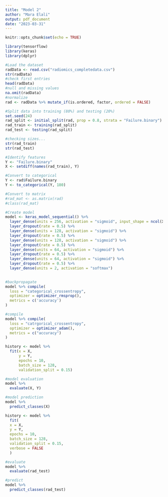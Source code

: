```yaml
---
title: "Model 2"
author: "Mara Elali"
output: pdf_document
date: "2023-03-31"
---
```


```r
knitr::opts_chunk$set(echo = TRUE)
```


```r
library(tensorflow)
library(keras)
library(dplyr)  
```


```r
#Load the dataset
radData <- read.csv("radiomics_completedata.csv")
str(radData)
#check first entries
head(radData)
#null and missing values
na.omit(radData)
#normalize
rad <- radData %>% mutate_if(is.ordered, factor, ordered = FALSE)
```
```r
#Split data into training (80%) and testing (20%)
set.seed(24)
rad_split <- initial_split(rad, prop = 0.8, strata = "Failure.binary")
rad_train <- training(rad_split)
rad_test <- testing(rad_split)

#checking sizes...
str(rad_train)
str(rad_test)

```

```r
#Identify features
Y <- "Failure.binary"
X <- setdiff(names(rad_train), Y)

#Convert to categorical
Y <- rad$Failure.binary
Y <- to_categorical(Y, 180)

#Convert to matrix
#rad_mat <- as.matrix(rad)
#class(rad_mat)
```


```r
#Create model
model <- keras_model_sequential() %>%
  layer_dense(units = 256, activation = "sigmoid", input_shape = ncol(X)) %>%
  layer_dropout(rate = 0.5) %>%
  layer_dense(units = 128, activation = "sigmoid") %>%
  layer_dropout(rate = 0.5) %>%
  layer_dense(units = 128, activation = "sigmoid") %>%
  layer_dropout(rate = 0.5) %>%
  layer_dense(units = 64, activation = "sigmoid") %>%
  layer_dropout(rate = 0.5) %>%
  layer_dense(units = 64, activation = "sigmoid") %>%
  layer_dropout(rate = 0.5) %>%
  layer_dense(units = 2, activation = "softmax")
  
```

```r
#backpropagate
model %>% compile(
  loss = "categorical_crossentropy",
  optimizer = optimizer_rmsprop(),
  metrics = c('accuracy')
)
```

```r
#compile
model %>% compile(
  loss = "catrgorical_crossentropy",
  optimizer = optimizer_adam(),
  metrics = c("accuracy")
)
```

```r


history <- model %>% 
  fit(x = X,  
      y = Y, 
      epochs = 10, 
      batch_size = 128, 
      validation_split = 0.15)

#model evaluation
model %>%
  evaluate(X, Y)

#model prediction
model %>%
  predict_classes(X)

history <- model %>%
  fit(
  x = X,
  y = Y,
  epochs = 10,
  batch_size = 128,
  validation_split = 0.15,
  verbose = FALSE
  )
```

```r
#evaluate
model %>%
  evaluate(rad_test)

#predict
model %>%
  predict_classes(rad_test)
```
